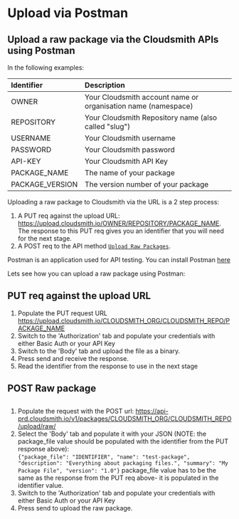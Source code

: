 

# Upload via Postman

## Upload a raw package via the Cloudsmith APIs using Postman

In the following examples: 

| Identifier      | Description                                                   |
| :-------------- | :------------------------------------------------------------ |
| OWNER           | Your Cloudsmith account name or organisation name (namespace) |
| REPOSITORY      | Your Cloudsmith Repository name (also called "slug")          |
| USERNAME        | Your Cloudsmith username                                      |
| PASSWORD        | Your Cloudsmith password                                      |
| API-KEY         | Your Cloudsmith API Key                                       |
| PACKAGE_NAME    | The name of your package                                      |
| PACKAGE_VERSION | The version number of your package                            |

Uploading a raw package to Cloudsmith via the URL is a 2 step process:

1. A PUT req against the upload URL: https://upload.cloudsmith.io/OWNER/REPOSITORY/PACKAGE_NAME.  
   The response to this PUT req gives you an identifier that you will need for the next stage.
2. A POST req to the API method [`Upload Raw Packages`](/api/packages/upload/raw). 

Postman is an application used for API testing. You can install Postman [here](https://www.postman.com/)

Lets see how you can upload a raw package using Postman:

## PUT req against the upload URL

1. Populate the PUT request URL https://upload.cloudsmith.io/CLOUDSMITH_ORG/CLOUDSMITH_REPO/PACKAGE_NAME
2. Switch to the 'Authorization' tab and populate your credentials with either Basic Auth or your API Key
3. Switch to the 'Body' tab and upload the file as a binary.
4. Press send and receive the response.
5. Read the identifier from the response to use in the next stage

<BlockImage src={postmanPutRequestImage} alt="" align="left"></BlockImage>

## POST Raw package

## 

1. Populate the request with the POST url: https://api-prd.cloudsmith.io/v1/packages/CLOUDSMITH_ORG/CLOUDSMITH_REPO/upload/raw/
2. Select the 'Body' tab and populate it with your JSON (NOTE: the package_file value should be populated with the identifier from the PUT response above):  
   `{"package_file": "IDENTIFIER", "name": "test-package", "description": "Everything about packaging files.", "summary": "My Package File", "version": "1.0"}`
   package_file value has to be the same as the response from the PUT req above- it is populated in the identifier value.
3. Switch to the 'Authorization' tab and populate your credentials with either Basic Auth or your API Key
4. Press send to upload the raw package.

<BlockImage src={postmanPostRawPackageImage} alt="" align="left"></BlockImage>

